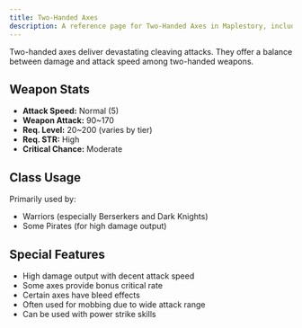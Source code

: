 ```yaml
---
title: Two-Handed Axes
description: A reference page for Two-Handed Axes in Maplestory, including stats, usage, and benefits.
---
```


Two-handed axes deliver devastating cleaving attacks. They offer a balance between damage and attack speed among two-handed weapons.

## Weapon Stats

* **Attack Speed:** Normal (5)
* **Weapon Attack:** 90~170
* **Req. Level:** 20~200 (varies by tier)
* **Req. STR:** High
* **Critical Chance:** Moderate

## Class Usage

Primarily used by:
* Warriors (especially Berserkers and Dark Knights)
* Some Pirates (for high damage output)

## Special Features

* High damage output with decent attack speed
* Some axes provide bonus critical rate
* Certain axes have bleed effects
* Often used for mobbing due to wide attack range
* Can be used with power strike skills